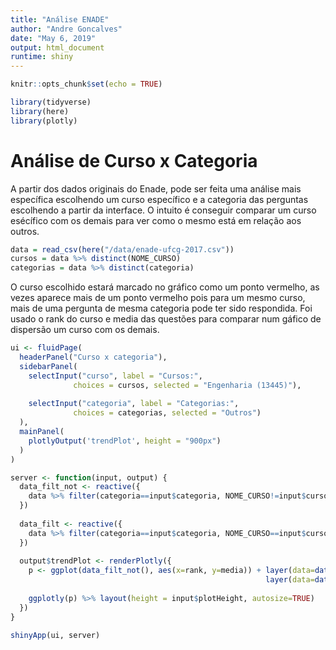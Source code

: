 ```yaml
---
title: "Análise ENADE"
author: "Andre Goncalves"
date: "May 6, 2019"
output: html_document
runtime: shiny
---
```


```r
knitr::opts_chunk$set(echo = TRUE)

library(tidyverse)
library(here)
library(plotly)
```

# Análise de Curso x Categoria
  A partir dos dados originais do Enade, pode ser feita uma análise mais específica escolhendo um curso específico e a categoria das perguntas escolhendo a partir da interface. O intuito é conseguir comparar um curso esécífico com os demais para ver como o mesmo está em relação aos outros.
```r
data = read_csv(here("/data/enade-ufcg-2017.csv"))
cursos = data %>% distinct(NOME_CURSO)
categorias = data %>% distinct(categoria)
```
  O curso escolhido estará marcado no gráfico como um ponto vermelho, as vezes aparece mais de um ponto vermelho pois para um mesmo curso, mais de uma pergunta de mesma categoria pode ter sido respondida. Foi usado o rank do curso e media das questões para comparar num gáfico de dispersão um curso com os demais.
```r
ui <- fluidPage(
  headerPanel("Curso x categoria"),
  sidebarPanel(
    selectInput("curso", label = "Cursos:",
              choices = cursos, selected = "Engenharia (13445)"),
  
    selectInput("categoria", label = "Categorias:",
              choices = categorias, selected = "Outros")
  ),
  mainPanel(
    plotlyOutput('trendPlot', height = "900px")
  )
)
```

```r
server <- function(input, output) {
  data_filt_not <- reactive({
    data %>% filter(categoria==input$categoria, NOME_CURSO!=input$curso)
  })
  
  data_filt <- reactive({
    data %>% filter(categoria==input$categoria, NOME_CURSO==input$curso)
  })
  
  output$trendPlot <- renderPlotly({
    p <- ggplot(data_filt_not(), aes(x=rank, y=media)) + layer(data=data_filt_not(), geom="point", stat="identity", position="identity") +
                                                         layer(data=data_filt(), geom="point", stat="identity", position="identity", aes(color='red'))
    
    ggplotly(p) %>% layout(height = input$plotHeight, autosize=TRUE)
  })
}

shinyApp(ui, server)
```

